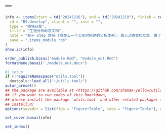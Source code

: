 ---
---

```r
info <- items(start = td("20241216"), end = td("20241218"), finish = td("20241218"),
  id = "BS.develop", client = "", inst = "",
  type = "模块开发",
  title = "生信分析动态文档",
  note = "基于 step 体系 (我在上一个公司时搭建的分析体系)，嵌入动态文档功能，做了优化，包括方法说明，阶段性分析结果。现已撰写网络药理学 (BATMAN-TCM)、limma 差异分析、lasso、survival、enrichment、ferrDb、GeneCard、stringdb、TCGA 等分析或数据库的动态文档。持续更新中。",
  save = ".items_module.rds"
)
show.ic(info)

order_publish.bosai("module.Rmd", "module_out.Rmd")
formatName.bosai("./module_out.docx")
```

```r
#| setup
if (!requireNamespace("utils.tool"))
  devtools::load_all("~/utils.tool/")
autor_preset()
## the package are available at <https://github.com/shaman-yellow/utils.tool>
## if you want to run codes of this Rmarkdown,
## please install the package `utils.tool` and other related packages (run
## install.R)
options(savedir = list(figs = "Figure+Table", tabs = "Figure+Table"), autor_asis = F)
```

```r
set_cover.bosai(info)
```

```r
set_index()
```


